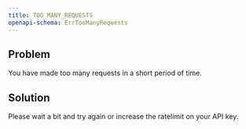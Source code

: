 ```yaml
---
title: TOO_MANY_REQUESTS
openapi-schema: ErrTooManyRequests
---
```


## Problem

You have made too many requests in a short period of time.

## Solution

Please wait a bit and try again or increase the ratelimit on your API key.
